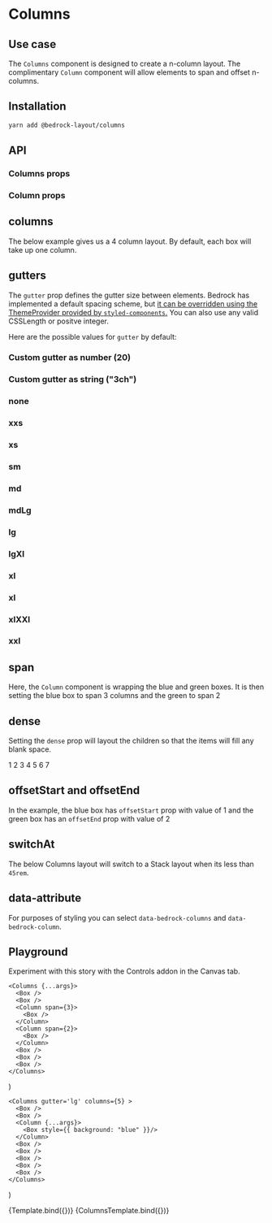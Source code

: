 

<Meta title="Spacer Components/Columns" />

# Columns

## Use case

The `Columns` component is designed to create a n-column layout. The complimentary `Column` component will allow elements to span and offset n-columns.

## Installation

```bash
yarn add @bedrock-layout/columns
```

## API

### Columns props

<Story name="Columns props" argTypes={columnsArgTypes}>
  <Columns />
</Story>

<ArgsTable component={Column} story="Columns props" />

### Column props

<Story name="Column props" argTypes={columnArgTypes}>
  <Column />
</Story>

<ArgsTable story="Column props" />

## columns

The below example gives us a 4 column layout. By default, each box will take up one column.

<Canvas withSource="open">
  <Story name="columns">
    <Columns gutter="lg" columns={4}>
      <Box />
      <Box />
      <Box />
      <Box />
      <Box />
      <Box />
      <Box />
    </Columns>
  </Story>
</Canvas>

## gutters

The `gutter` prop defines the gutter size between elements. Bedrock has implemented a default spacing scheme, but [it can be overridden using the ThemeProvider provided by `styled-components`.](/docs/spacing--page#integrating-with-your-design-system)
You can also use any valid CSSLength or positve integer.

Here are the possible values for `gutter` by default:

<Canvas withSource="open">
  <Story name="gutters">
    <h3>Custom gutter as number (20)</h3>
    <Columns gutter={20} columns={4}>
      <Box />
      <Box />
      <Box />
      <Box />
      <Box />
    </Columns>
    <h3>Custom gutter as string ("3ch")</h3>
    <Columns gutter="3ch" columns={4}>
      <Box />
      <Box />
      <Box />
      <Box />
      <Box />
    </Columns>
    <h3>none</h3>
    <Columns gutter="none" columns={4}>
      <Box />
      <Box />
      <Box />
      <Box />
      <Box />
    </Columns>
    <h3>xxs</h3>
    <Columns gutter="xxs" columns={4}>
      <Box />
      <Box />
      <Box />
      <Box />
      <Box />
    </Columns>
    <h3>xs</h3>
    <Columns gutter="xs" columns={4}>
      <Box />
      <Box />
      <Box />
      <Box />
      <Box />
    </Columns>
    <h3>sm</h3>
    <Columns gutter="sm" columns={4}>
      <Box />
      <Box />
      <Box />
      <Box />
      <Box />
    </Columns>
    <h3>md</h3>
    <Columns gutter="md" columns={4}>
      <Box />
      <Box />
      <Box />
      <Box />
      <Box />
    </Columns>
    <h3>mdLg</h3>
    <Columns gutter="mdLg" columns={4}>
      <Box />
      <Box />
      <Box />
      <Box />
      <Box />
    </Columns>
    <h3>lg</h3>
    <Columns gutter="lg" columns={4}>
      <Box />
      <Box />
      <Box />
      <Box />
      <Box />
    </Columns>
    <h3>lgXl</h3>
    <Columns gutter="lgXl" columns={4}>
      <Box />
      <Box />
      <Box />
      <Box />
      <Box />
    </Columns>
    <h3>xl</h3>
    <Columns gutter="xl" columns={4}>
      <Box />
      <Box />
      <Box />
      <Box />
      <Box />
    </Columns>
    <h3>xl</h3>
    <Columns gutter="xl" columns={4}>
      <Box />
      <Box />
      <Box />
      <Box />
      <Box />
    </Columns>
    <h3>xlXXl</h3>
    <Columns gutter="xlXXl" columns={4}>
      <Box />
      <Box />
      <Box />
      <Box />
      <Box />
    </Columns>
    <h3>xxl</h3>
    <Columns gutter="xxl" columns={4}>
      <Box />
      <Box />
      <Box />
      <Box />
      <Box />
    </Columns>
  </Story>
</Canvas>

## span

Here, the `Column` component is wrapping the blue and green boxes. It is then setting the blue box to span 3 columns and the green to span 2

<Canvas withSource="open">
  <Story name="span">
    <Columns gutter="lg" columns={4}>
      <Box />
      <Box />
      <Column span={3}>
        <Box style={{ background: "blue" }} />
      </Column>
      <Column span={2}>
        <Box style={{ background: "green" }} />
      </Column>
      <Box />
      <Box />
      <Box />
    </Columns>
  </Story>
</Canvas>

## dense

Setting the `dense` prop will layout the children so that the items will fill any blank space.

<Canvas withSource="open">
  <Story name="dense">
    <Columns dense gutter="lg" columns={4}>
      <Box>1</Box>
      <Box>2</Box>
      <Column span={3}>
        <Box>3</Box>
      </Column>
      <Box>4</Box>
      <Box>5</Box>
      <Column span={2}>
        <Box>6</Box>
      </Column>
      <Box>7</Box>
    </Columns>
  </Story>
</Canvas>

## offsetStart and offsetEnd

In the example, the blue box has `offsetStart` prop with value of 1 and the green box has an `offsetEnd` prop with value of 2

<Canvas withSource="open">
  <Story name="offsetStart and offsetEnd">
    <Columns gutter="lg" columns={5}>
      <Box />
      <Box />
      <Column span={2} offsetStart={1}>
        <Box style={{ background: "blue" }} />
      </Column>
      <Column span={2} offsetEnd={2}>
        <Box style={{ background: "green" }} />
      </Column>
      <Box />
      <Box />
      <Box />
    </Columns>
  </Story>
</Canvas>

## switchAt

The below Columns layout will switch to a Stack layout when its less than `45rem`.

<Canvas withSource="open">
  <Story name="switchAt">
    <Columns gutter="lg" columns={3} switchAt="45rem">
      <Box />
      <Box />
      <Box />
      <Column span={3}>
        <Box />
      </Column>
    </Columns>
  </Story>
</Canvas>

## data-attribute

For purposes of styling you can select `data-bedrock-columns` and `data-bedrock-column`.

## Playground

Experiment with this story with the Controls addon in the Canvas tab.

    <Columns {...args}>
      <Box />
      <Box />
      <Column span={3}>
        <Box />
      </Column>
      <Column span={2}>
        <Box />
      </Column>
      <Box />
      <Box />
      <Box />
    </Columns>
)

    <Columns gutter='lg' columns={5} >
      <Box />
      <Box />
      <Column {...args}>
        <Box style={{ background: "blue" }}/>
      </Column>
      <Box />
      <Box />
      <Box />
      <Box />
      <Box />
    </Columns>
)

<Canvas>
  <Story
    name="Columns Playground"
    args={{
      columns: 3,
      gutter: "lg",
      dense: false,
      switchAt: "30rem",
    }}
    argTypes={columnsArgTypes}
  >
    {Template.bind({})}
  </Story>
</Canvas>

<ArgsTable story="Columns Playground" />

<Canvas>
  <Story
    name="Column Playground"
    args={{
      span: 1,
      offsetStart: 1,
      offsetEnd: 1,
    }}
    argTypes={columnArgTypes}
  >
    {ColumnsTemplate.bind({})}
  </Story>
</Canvas>

<ArgsTable story="Column Playground" />

